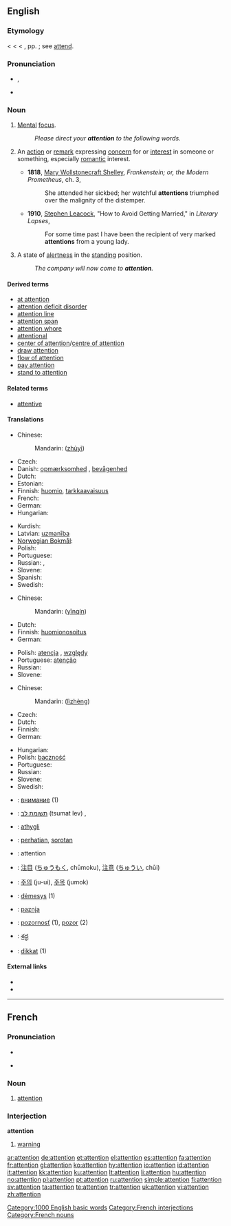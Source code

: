 {{wikipedia}}
==English==

{{rank|single|foot|beauty|618|attention|standing|books|knows}}

===Etymology===
< {{etyl|enm}} {{term|attencioun}} < {{etyl|la}} {{term|attention|lang=la}} < {{term|attendere}}, pp. {{term|attentus||to attend, give heed to}}; see [[attend]].

===Pronunciation===
* {{IPA|/əˈtɛn.ʃən/}}, {{SAMPA|/@"tEn.S@n/}}
* {{audio|en-us-attention.ogg|Audio (US)}}

===Noun===
{{en-noun}}

# {{uncountable}} [[mental|Mental]] [[focus]].
#: ''Please direct your '''attention''' to the following words.''
# {{context|countable|often plural}} An [[action]] or [[remark]] expressing [[concern]] for or [[interest]] in someone or something, especially [[romantic]] interest.
#* '''1818''', [[w:Mary Wollstonecraft Shelley|Mary Wollstonecraft Shelley]], ''Frankenstein; or, the Modern Prometheus'', ch. 3,
#*: She attended her sickbed; her watchful '''attentions''' triumphed over the malignity of the distemper.
#* '''1910''', [[w:Stephen Leacock|Stephen Leacock]], "How to Avoid Getting Married," in ''Literary Lapses'',
#*: For some time past I have been the recipient of very marked '''attentions''' from a young lady.
# {{context|uncountable|military}} A state of [[alertness]] in the [[standing]] position.
#: ''The company will now come to '''attention'''.''

====Derived terms====
* [[at attention]]
* [[attention deficit disorder]]
* [[attention line]]
* [[attention span]]
* [[attention whore]]
* [[attentional]]
* [[center of attention]]/[[centre of attention]]
* [[draw attention]]
* [[flow of attention]]
* [[pay attention]]
* [[stand to attention]]

====Related terms====
*[[attentive]]

====Translations====
{{trans-top|mental focus}}
* Chinese:
*: Mandarin: {{zh-ts|注意|注意}} ([[zhù]][[yì]])
* Czech: {{t-|cs|pozornost|f}}
* Danish: [[opmærksomhed]] {{c}}, [[bevågenhed]] {{c}}
* Dutch: {{t+|nl|aandacht|f}}
* Estonian: {{t|et|tähelepanu}}
* Finnish: [[huomio]], [[tarkkaavaisuus]]
* French: {{t+|fr|attention}}
* German: {{t+|de|Aufmerksamkeit|f}}
* Hungarian: {{t+|hu|figyelem}}
{{trans-mid}}
* Kurdish: {{t|ku|ئاگاداری|tr=agadari|sc=ku-Arab}}
* Latvian: [[uzmanība]] {{f}}
* [[Norwegian Bokmål]]: {{tø|nb|oppmerksomhet|c}}
* Polish: {{t+|pl|uwaga|f}}
* Portuguese: {{t+|pt|atenção|f}}
* Russian: {{t+|ru|внимание|n|tr=vnimánije|sc=Cyrl}}, {{t|ru|внимательность|f|cs=Cyrl|tr=vnimát'el'nost'|sc=Cyrl}}
* Slovene: {{t+|sl|pozornost|f}}
* Spanish: {{t+|es|atención|f}}
* Swedish: {{t+|sv|uppmärksamhet|c}}
{{trans-bottom}}

{{trans-top|romantic interest}}
* Chinese:
*: Mandarin: {{zh-ts|殷勤|殷勤}} ([[yīn]][[qín]])
* Dutch: {{t|nl|attenties|p}}
* Finnish: [[huomionosoitus]]
* German: {{t+|de|Aufmerksamkeit|f}}
{{trans-mid}}
* Polish: [[atencja]] {{f}}, [[względy]]
* Portuguese: [[atenção]] {{f}}
* Russian: {{t+|ru|внимание|n|tr=vnimánije|sc=Cyrl}}
* Slovene: {{t+|sl|pozornost|f}}
{{trans-bottom}}

{{trans-top|state of alertness in the standing position}}
* Chinese:
*: Mandarin:{{zh-ts|立正|立正}} ([[lì]][[zhèng]])
* Czech: {{t-|cs|pozor|m}}
* Dutch: {{t-|nl|paraatheid|f}}
* Finnish: {{t-|fi|asento}}
* German: {{t+|de|Achtung|f}}
{{trans-mid}}
* Hungarian: {{t+|hu|figyelem}}
* Polish: [[baczność]] {{f}}
* Portuguese: {{t+|pt|sentido|m}}
* Russian: {{t+|ru|внимание|n|tr=vnimánije|sc=Cyrl}}
* Slovene: {{t-|sl|pozor|m}}
* Swedish: {{t+|sv|uppmärksamhet|c}}
{{trans-bottom}}

{{checktrans-top}}
<!--added {{ttbc|}}s here.-->
* {{ttbc|Bulgarian}}: [[внимание]] {{n}} (1)
* {{ttbc|Hebrew}}: [[תשומת לב]] (tsumat lev) {{f}}, {{he-translation|קשב|keshev}} {{m}}
* {{ttbc|Icelandic}}: [[athygli]] {{f}}
* {{ttbc|Indonesian}}: [[hati|perhatian]], [[sorot|sorotan]]
* {{ttbc|Interlingua}}: attention
* {{ttbc|Japanese}}: [[注目]] ([[ちゅうもく]], chūmoku), [[注意]] ([[ちゅうい]], chūi)
{{trans-mid}}
* {{ttbc|Korean}}: [[주의]] (ju-ui), [[주목]] (jumok)
* {{ttbc|Lithuanian}}: [[dėmesys]] {{m}} (1)
* {{ttbc|Serbian}}: [[paznja]] {{f}}
* {{ttbc|Slovak}}: [[pozornosť]] {{f}} (1), [[pozor]] {{m}} (2)
* {{ttbc|Telugu}}: [[శ్రద్ధ]]
* {{ttbc|Turkish}}: [[dikkat]] {{n}} (1)
{{trans-bottom}}

====External links====
* {{R:Webster 1913}}
* {{R:Century 1911}}

[[Category:1000 English basic words]]

----

==French==

===Pronunciation===
* {{audio|Fr-attention.ogg|audio}}
* {{IPA|/a.tɑ̃s.jɔ̃/|lang=fr}} {{X-SAMPA|/a.tA~s.jO~/}}

===Noun===
{{fr-noun|f}}

# [[attention]]

===Interjection===
'''attention'''

# [[warning]]

[[Category:French interjections]]
[[Category:French nouns]]

[[ar:attention]]
[[de:attention]]
[[et:attention]]
[[el:attention]]
[[es:attention]]
[[fa:attention]]
[[fr:attention]]
[[gl:attention]]
[[ko:attention]]
[[hy:attention]]
[[io:attention]]
[[id:attention]]
[[it:attention]]
[[kk:attention]]
[[ku:attention]]
[[lt:attention]]
[[li:attention]]
[[hu:attention]]
[[no:attention]]
[[pl:attention]]
[[pt:attention]]
[[ru:attention]]
[[simple:attention]]
[[fi:attention]]
[[sv:attention]]
[[ta:attention]]
[[te:attention]]
[[tr:attention]]
[[uk:attention]]
[[vi:attention]]
[[zh:attention]]